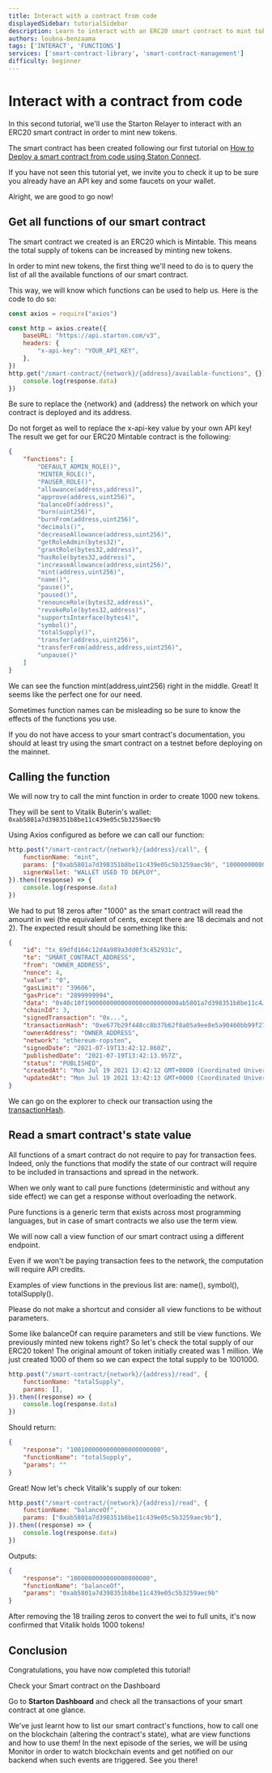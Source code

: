 ```yaml
---
title: Interact with a contract from code
displayedSidebar: tutorialSidebar
description: Learn to interact with an ERC20 smart contract to mint tokens and read contract states, using Starton's Relayer for executing and querying smart contract functions.
authors: loubna-benzaama
tags: ['INTERACT', 'FUNCTIONS']
services: ['smart-contract-library', 'smart-contract-management']
difficulty: beginner
---
```



# Interact with a contract from code

In this second tutorial, we'll use the Starton Relayer to interact with an ERC20 smart contract in order to mint new tokens.

The smart contract has been created following our first tutorial on [How to Deploy a smart contract from code using Staton Connect](deploy-a-contract-from-code.mdx).

If you have not seen this tutorial yet, we invite you to check it up to be sure you already have an API key and some faucets on your wallet.

Alright, we are good to go now!

## Get all functions of our smart contract

The smart contract we created is an ERC20 which is Mintable. This means the total supply of tokens can be increased by minting new tokens.

In order to mint new tokens, the first thing we'll need to do is to query the list of all the available functions of our smart contract.

This way, we will know which functions can be used to help us.
Here is the code to do so:

```js
const axios = require("axios")

const http = axios.create({
	baseURL: "https://api.starton.com/v3",
	headers: {
		"x-api-key": "YOUR_API_KEY",
	},
})
http.get("/smart-contract/{network}/{address}/available-functions", {}).then((response) => {
	console.log(response.data)
})
```

Be sure to replace the \{network} and \{address} the network on which your contract is deployed and its address.

Do not forget as well to replace the x-api-key value by your own API key!
The result we get for our ERC20 Mintable contract is the following:

```json
{
	"functions": [
		"DEFAULT_ADMIN_ROLE()",
		"MINTER_ROLE()",
		"PAUSER_ROLE()",
		"allowance(address,address)",
		"approve(address,uint256)",
		"balanceOf(address)",
		"burn(uint256)",
		"burnFrom(address,uint256)",
		"decimals()",
		"decreaseAllowance(address,uint256)",
		"getRoleAdmin(bytes32)",
		"grantRole(bytes32,address)",
		"hasRole(bytes32,address)",
		"increaseAllowance(address,uint256)",
		"mint(address,uint256)",
		"name()",
		"pause()",
		"paused()",
		"renounceRole(bytes32,address)",
		"revokeRole(bytes32,address)",
		"supportsInterface(bytes4)",
		"symbol()",
		"totalSupply()",
		"transfer(address,uint256)",
		"transferFrom(address,address,uint256)",
		"unpause()"
	]
}
```

We can see the function mint(address,uint256) right in the middle.
Great! It seems like the perfect one for our need.

Sometimes function names can be misleading so be sure to know the effects of the functions you use.

If you do not have access to your smart contract's documentation, you should at least try using the smart contract on a testnet before deploying on the mainnet.

## Calling the function

We will now try to call the mint function in order to create 1000 new tokens.

They will be sent to Vitalik Buterin's wallet: `0xab5801a7d398351b8be11c439e05c5b3259aec9b`

Using Axios configured as before we can call our function:

```js
http.post("/smart-contract/{network}/{address}/call", {
	functionName: "mint",
	params: ["0xab5801a7d398351b8be11c439e05c5b3259aec9b", "1000000000000000000000"],
	signerWallet: "WALLET USED TO DEPLOY",
}).then((response) => {
	console.log(response.data)
})
```

We had to put 18 zeros after "1000" as the smart contract will read the amount in wei (the equivalent of cents, except there are 18 decimals and not 2).
The expected result should be something like this:

```json
{
	"id": "tx_69dfd164c12d4a989a3dd0f3c452931c",
	"to": "SMART_CONTRACT_ADDRESS",
	"from": "OWNER_ADDRESS",
	"nonce": 4,
	"value": "0",
	"gasLimit": "39606",
	"gasPrice": "2099999994",
	"data": "0x40c10f19000000000000000000000000ab5801a7d398351b8be11c4…0000000000000000000000000000000000000003635c9adc5dea00000",
	"chainId": 3,
	"signedTransaction": "0x...",
	"transactionHash": "0xe677b29f448cc8b37b62f8a05a9ee8e5a90460bb99f2713f186283f3b073ff12",
	"ownerAddress": "OWNER_ADDRESS",
	"network": "ethereum-ropsten",
	"signedDate": "2021-07-19T13:42:12.860Z",
	"publishedDate": "2021-07-19T13:42:13.957Z",
	"status": "PUBLISHED",
	"createdAt": "Mon Jul 19 2021 13:42:12 GMT+0000 (Coordinated Universal Time)",
	"updatedAt": "Mon Jul 19 2021 13:42:13 GMT+0000 (Coordinated Universal Time)"
}
```

We can go on the explorer to check our transaction using the [transactionHash](https://ropsten.etherscan.io/tx/0xe677b29f448cc8b37b62f8a05a9ee8e5a90460bb99f2713f186283f3b073ff12).

## Read a smart contract's state value

All functions of a smart contract do not require to pay for transaction fees.
Indeed, only the functions that modify the state of our contract will require to be included in transactions and spread in the network.

When we only want to call pure functions (deterministic and without any side effect) we can get a response without overloading the network.

Pure functions is a generic term that exists across most programming languages, but in case of smart contracts we also use the term view.

We will now call a view function of our smart contract using a different endpoint.

Even if we won't be paying transaction fees to the network, the computation will require API credits.

Examples of view functions in the previous list are: name(), symbol(), totalSupply().

Please do not make a shortcut and consider all view functions to be without parameters.

Some like balanceOf can require parameters and still be view functions.
We previously minted new tokens right? So let's check the total supply of our ERC20 token! The original amount of token initially created was 1 million. We just created 1000 of them so we can expect the total supply to be 1001000.

```jsx
http.post("/smart-contract/{network}/{address}/read", {
	functionName: "totalSupply",
	params: [],
}).then((response) => {
	console.log(response.data)
})
```

Should return:

```json
{
	"response": "1001000000000000000000000",
	"functionName": "totalSupply",
	"params": ""
}
```

Great! Now let's check Vitalik's supply of our token:

```jsx
http.post("/smart-contract/{network}/{address}/read", {
	functionName: "balanceOf",
	params: ["0xab5801a7d398351b8be11c439e05c5b3259aec9b"],
}).then((response) => {
	console.log(response.data)
})
```

Outputs:

```json
{
	"response": "1000000000000000000000",
	"functionName": "balanceOf",
	"params": "0xab5801a7d398351b8be11c439e05c5b3259aec9b"
}
```

After removing the 18 trailing zeros to convert the wei to full units, it's now confirmed that Vitalik holds 1000 tokens!

## Conclusion

Congratulations, you have now completed this tutorial!

<div className="row-is-multiline">
	<div className="col col--2" className="cards">
		<Link className="button-card button-card--vertical" to="https://app.starton.com/projects">
			<Heading as={"h3"}>Check your Smart contract on the Dashboard</Heading>
			<div className="button-card__inner">
				<p color="white">
					Go to <b>Starton Dashboard</b> and check all the transactions of your smart contract at one glance.
				</p>
			</div>
		</Link>
	</div>
</div>

We've just learnt how to list our smart contract's functions, how to call one on the blockchain (altering the contract's state), what are view functions and how to use them!
In the next episode of the series, we will be using Monitor in order to watch blockchain events and get notified on our backend when such events are triggered.
See you there!
